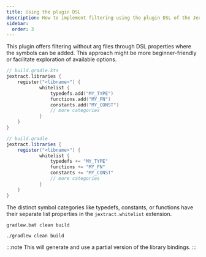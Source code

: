```yaml
---
title: Using the plugin DSL
description: How to implement filtering using the plugin DSL of the Jextract Gradle plugin
sidebar:
  order: 3
---
```



This plugin offers filtering without arg files through DSL properties where the symbols can be added.
This approach might be more beginner-friendly or facilitate exploration of available options.

<Tabs syncKey="dsl">
<TabItem label="Kotlin">

```kotlin gradle dsl  "typedefs" "functions" "constants"
// build.gradle.kts
jextract.libraries {
    register("<libname>") {
            whitelist {
                typedefs.add("MY_TYPE")
                functions.add("MY_FN")
                constants.add("MY_CONST")
                // more categories
            }
    }
}
```

</TabItem>
<TabItem label="Groovy">

```groovy gradle dsl "typedefs" "functions" "constants"
// build.gradle
jextract.libraries {
    register("<libname>") {
            whitelist {
                typedefs += "MY_TYPE"
                functions += "MY_FN"
                constants += "MY_CONST"
                // more categories
            }
    }
}
```

</TabItem>
</Tabs>

The distinct symbol categories like typedefs, constants, or functions have their separate list properties in the `jextract.whitelist` extension.

<Tabs syncKey="os">
<TabItem label="Windows">

```pwsh title="Rebuilding the project"
gradlew.bat clean build
```

</TabItem>
<TabItem label="Linux">

```bash title="Rebuilding the project"
./gradlew clean build
```

</TabItem>
</Tabs>

:::note
This will generate and use a partial version of the library bindings.
:::
